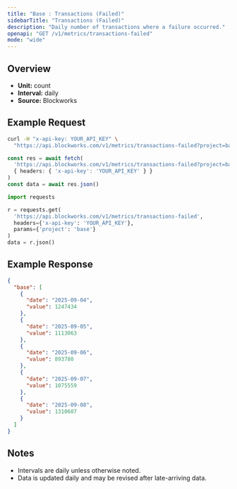 ```yaml
---
title: "Base : Transactions (Failed)"
sidebarTitle: "Transactions (Failed)"
description: "Daily number of transactions where a failure occurred."
openapi: "GET /v1/metrics/transactions-failed"
mode: "wide"
---
```


## Overview

- **Unit:** count
- **Interval:** daily
- **Source:** Blockworks

## Example Request

<CodeGroup>

```bash cURL
curl -H "x-api-key: YOUR_API_KEY" \
  "https://api.blockworks.com/v1/metrics/transactions-failed?project=base"
```

```typescript TypeScript
const res = await fetch(
  'https://api.blockworks.com/v1/metrics/transactions-failed?project=base',
  { headers: { 'x-api-key': 'YOUR_API_KEY' } }
)
const data = await res.json()
```

```python Python
import requests

r = requests.get(
  'https://api.blockworks.com/v1/metrics/transactions-failed',
  headers={'x-api-key': 'YOUR_API_KEY'},
  params={'project': 'base'}
)
data = r.json()
```

</CodeGroup>

## Example Response

```json
{
  "base": [
    {
      "date": "2025-09-04",
      "value": 1247434
    },
    {
      "date": "2025-09-05",
      "value": 1113063
    },
    {
      "date": "2025-09-06",
      "value": 893780
    },
    {
      "date": "2025-09-07",
      "value": 1075559
    },
    {
      "date": "2025-09-08",
      "value": 1310607
    }
  ]
}
```

## Notes
- Intervals are daily unless otherwise noted.
- Data is updated daily and may be revised after late-arriving data.
